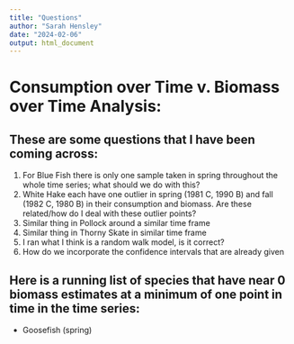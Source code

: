 ```yaml
---
title: "Questions"
author: "Sarah Hensley"
date: "2024-02-06"
output: html_document
---
```

# Consumption over Time v. Biomass over Time Analysis:
## These are some questions that I have been coming across:
1. For Blue Fish there is only one sample taken in spring throughout the whole time series; what should we do with this?
2. White Hake each have one outlier in spring (1981 C, 1990 B) and fall (1982 C, 1980 B) in their consumption and biomass. Are these related/how do I deal with these outlier points?
3. Similar thing in Pollock around a similar time frame
4. Similar thing in Thorny Skate in similar time frame
5. I ran what I think is a random walk model, is it correct?
6. How do we incorporate the confidence intervals that are already given

## Here is a running list of species that have near 0 biomass estimates at a minimum of one point in time in the time series:
- Goosefish (spring)

#